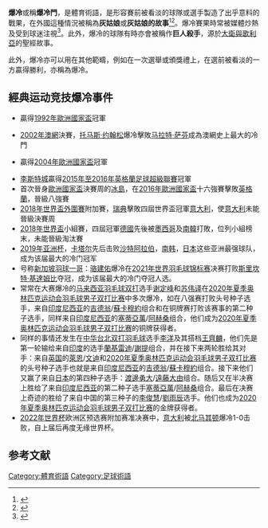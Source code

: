 {{about|體育術語|以「爆冷」一詞命名的香港已退役[[競賽馬|競賽馬]]|爆冷 (馬)}}

'''爆冷'''或稱'''爆冷門'''，是體育術語，是形容賽前被看淡的球隊或選手製造了出乎意料的戰果，在外國這種情況被稱為'''灰姑娘'''或'''灰姑娘的故事'''<ref>{{Cite web|url=https://www.espn.com/espn/page2/story?page=list/cinderellastories|title=ESPN.com: Page 2 : Who are the greatest Cinderella stories?|website=www.espn.com|access-date=2022-01-13|archive-date=2021-03-18|archive-url=https://web.archive.org/web/20210318091934/http://www.espn.com/espn/page2/story?page=list%2Fcinderellastories|dead-url=no}}</ref><ref>{{cite web |url=http://www.gazette.uwo.ca/2004/March/26/sports2.asp |title=Cinderella stories: Battling from the bottom up |last1=Kim |first1=Suzie |date=2004-03-26 |publisher=The Gazette |accessdate=2014-02-28 |deadurl=yes |archiveurl=https://web.archive.org/web/20120716232231/http://www.gazette.uwo.ca/2004/March/26/sports2.asp |archivedate=2012年7月16日 }}</ref>。爆冷賽果時常被媒體炒熱及受到球迷注視<ref>{{cite web |url=http://entertainment.howstuffworks.com/march-madness5.htm |title=How March Madness Works |last1=Bonsor |first1=Kevin |website=HowStuffWorkds.com |accessdate=2014-02-28 |archive-date=2017-10-06 |archive-url=https://web.archive.org/web/20171006174924/http://entertainment.howstuffworks.com/march-madness5.htm |dead-url=no }}</ref>。此外，爆冷的球隊有時亦會被稱作'''巨人殺手'''，源於[[大衛與歌利亞|大衛與歌利亞]]的聖經故事。

此外，爆冷亦可以用在其他範疇，例如在一次選舉或頒獎禮上，在選前被看淡的一方贏得勝利，亦稱為爆冷。

== 經典运动竞技爆冷事件 ==
{{expand list}}
* {{nft|丹麥}}贏得[[1992年歐洲國家盃|1992年歐洲國家盃]]冠軍
* [[2002年澳洲網球公開賽男子單打比賽|2002年澳網]]決賽，[[托马斯·约翰松|托马斯·约翰松]]爆冷擊敗[[马拉特·萨芬|马拉特·萨芬]]成為澳網史上最大的冷門
* {{nft|希臘}}贏得[[2004年歐洲國家盃|2004年歐洲國家盃]]冠軍
* [[李斯特城足球會|李斯特城]]贏得[[2015年至2016年英格蘭足球超級聯賽|2015年至2016年英格蘭足球超級聯賽]]冠軍
* 首次晉身[[歐洲國家盃|歐洲國家盃]]決賽周的[[冰島國家足球隊|冰島]]，在[[2016年歐洲國家盃|2016年歐洲國家盃]]十六強賽擊敗[[英格蘭足球代表隊|英格蘭]]，晉級八強賽
* [[2018年世界盃外圍賽|2018年世界盃外圍賽]]附加賽，[[瑞典國家足球隊|瑞典]]擊敗四屆世界盃冠軍[[意大利國家足球隊|意大利]]，使[[意大利國家足球隊|意大利]]未能晉級決賽周
* [[2018年世界盃|2018年世界盃]]小組賽，四屆冠軍[[德國國家足球隊|德國]]先後被[[墨西哥國家足球隊|墨西哥]]及[[韓國國家足球隊|南韓]]打敗，位列小組榜末，未能晉級淘汰賽
* [[2019年亚洲杯|2019年亚洲杯]]，[[卡塔尔國家足球隊|卡塔尔]]先后击败[[沙特阿拉伯國家足球隊|沙特阿拉伯]]，[[南韩國家足球隊|南韩]]，[[日本國家足球隊|日本]]这些亚洲最强球队，成为该届最大的冷门冠军
* 号称[[新加坡|新加坡]][[新加坡国家羽毛球队|羽球一哥]]：[[骆建佑|骆建佑]]爆冷在[[2021年世界羽毛球锦标赛|2021年世界羽毛球锦标赛]]决赛打败[[斯里坎特·基達姆比|斯里坎特·基達姆比]]夺冠，成为该届最大的冷门夺冠人选。
* 常常在大赛爆冷的[[马来西亚|马来西亚]][[马来西亚国家羽毛球队|羽毛球双打]]选手[[谢定峰|谢定峰]]和[[苏伟译|苏伟译]]在[[2020年夏季奥林匹克运动会羽毛球男子双打比赛|2020年夏季奥林匹克运动会羽毛球男子双打比赛]]中多次爆冷，如在八强赛打败头号种子选手，来自[[印度尼西亚|印度尼西亚]]的[[马库斯·费尔纳尔迪·吉德翁|吉德翁]]/[[凯文·桑加亚·苏卡穆约|蘇卡穆約]]组合和在铜牌赛打败该赛事的第二种子选手，同样来自[[印度尼西亚|印度尼西亚]]的[[亨德拉·塞蒂亚万|塞蒂亞萬]]/[[穆罕默德·阿赫桑|阿赫桑]]组合，他们成为[[2020年夏季奥林匹克运动会羽毛球男子双打比赛|2020年夏季奥林匹克运动会羽毛球男子双打比赛]]的铜牌获得者。
* 同样的事情还发生在[[中华台北|中华台北]][[中华台北国家羽毛球队|双打羽毛球]]选手[[李洋_(羽毛球運動員)|李洋]]及其搭档[[王齊麟|王齊麟]]，他们先是第一轮输给来自[[印度|印度]]的选手[[萨维克赛拉吉·兰基雷迪|蘭基雷迪]]/[[奇拉格·谢提|謝提]]组合，并在接下来两轮胜给其对手：来自[[英国|英国]]的[[本·莱恩|萊恩]]/[[肖恩·文迪|文迪]]和[[2020年夏季奥林匹克运动会羽毛球男子双打比赛|2020年夏季奥林匹克运动会羽毛球男子双打比赛]]的头号种子选手也就是来自[[印度尼西亚|印度尼西亚]]的[[马库斯·费尔纳尔迪·吉德翁|吉德翁]]/[[凯文·桑加亚·苏卡穆约|蘇卡穆約]]组合。接下来他们又赢了来自[[日本|日本]]的第四种子选手：[[渡邊勇大|渡邊勇大]]/[[遠藤大由|遠藤大由]]组合。随后又在半决赛上胜给了来自[[印度尼西亚|印度尼西亚]]的第二种子选手[[亨德拉·塞蒂亚万|塞蒂亞萬]]/[[穆罕默德·阿赫桑|阿赫桑]]组合。最后在决赛上奇迹的胜给了来自中国的第三种子的[[李俊慧|李俊慧]]/[[劉雨辰|劉雨辰]]选手。他们也成为[[2020年夏季奥林匹克运动会羽毛球男子双打比赛|2020年夏季奥林匹克运动会羽毛球男子双打比赛]]的金牌获得者。
* [[2022年世界杯|2022年世界杯]]欧洲区预选赛附加赛准决赛中，[[意大利國家足球隊|意大利]]被[[北马其顿國家足球隊|北马其顿]]爆冷1-0击败，自上届后再度无缘世界杯。

== 参考文献 ==
{{reflist}}

[[Category:體育術語|Category:體育術語]]
[[Category:足球術語|Category:足球術語]]